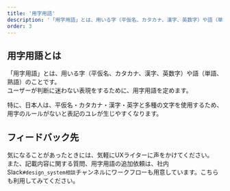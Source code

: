 ```yaml
---
title: '用字用語'
description: '「用字用語」とは、用いる字（平仮名、カタカナ、漢字、英数字）や語（単語、熟語）のことです。ユーザーが判断に迷わない表現をするために、用字用語を定めます。'
order: 3
---
```


## 用字用語とは

「用字用語」とは、用いる字（平仮名、カタカナ、漢字、英数字）や語（単語、熟語）のことです。  
ユーザーが判断に迷わない表現をするために、用字用語を定めます。

特に、日本人は、平仮名・カタカナ・漢字・英字と多種の文字を使用するため、用字のルールがないと表記のユレが生じやすくなります。

## フィードバック先
気になることがあったときには、気軽にUXライターに声をかけてください。  
また、記載内容に関する質問、用字用語の追加依頼は、社内Slack`#design_system相談`チャンネルにワークフローも用意しています。こちらも利用してみてください。
